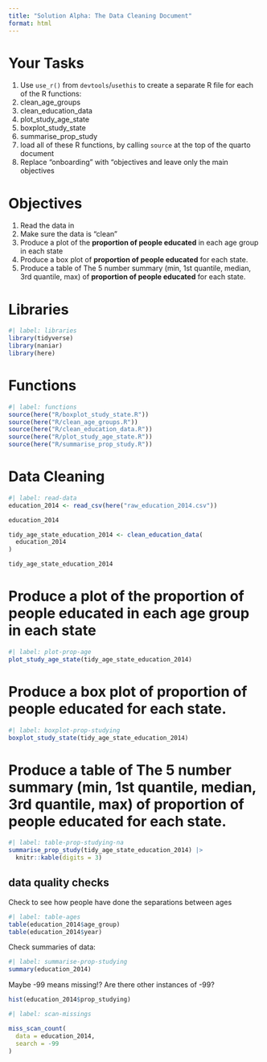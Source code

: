 ```yaml
---
title: "Solution Alpha: The Data Cleaning Document"
format: html
---
```


# Your Tasks

1. Use `use_r()` from `devtools`/`usethis` to create a separate R file for each of the R functions:
  1. clean_age_groups
  2. clean_education_data
  3. plot_study_age_state
  4. boxplot_study_state
  5. summarise_prop_study
2. load all of these R functions, by calling `source` at the top of the quarto document
3. Replace "onboarding" with "objectives and leave only the main objectives

# Objectives

1. Read the data in
3. Make sure the data is "clean"
4. Produce a plot of the **proportion of people educated** in each age group in each state
5. Produce a box plot of **proportion of people educated** for each state.
6. Produce a table of The 5 number summary (min, 1st quantile, median, 3rd quantile, max)  of **proportion of people educated** for each state.

# Libraries

```r
#| label: libraries
library(tidyverse)
library(naniar)
library(here)
```


# Functions

```r
#| label: functions
source(here("R/boxplot_study_state.R"))
source(here("R/clean_age_groups.R"))
source(here("R/clean_education_data.R"))
source(here("R/plot_study_age_state.R"))
source(here("R/summarise_prop_study.R"))
```

# Data Cleaning

```r
#| label: read-data
education_2014 <- read_csv(here("raw_education_2014.csv"))

education_2014

tidy_age_state_education_2014 <- clean_education_data(
  education_2014
)

tidy_age_state_education_2014
```



# Produce a plot of the **proportion of people educated** in each age group in each state

```r
#| label: plot-prop-age
plot_study_age_state(tidy_age_state_education_2014)

```

# Produce a box plot of **proportion of people educated** for each state.

```r
#| label: boxplot-prop-studying
boxplot_study_state(tidy_age_state_education_2014)
```

# Produce a table of The 5 number summary (min, 1st quantile, median, 3rd quantile, max)  of **proportion of people educated** for each state.

```r
#| label: table-prop-studying-na
summarise_prop_study(tidy_age_state_education_2014) |> 
  knitr::kable(digits = 3)
```

## data quality checks

Check to see how people have done the separations between ages

```r
#| label: table-ages
table(education_2014$age_group)
table(education_2014$year)
```

Check summaries of data:

```r
#| label: summarise-prop-studying
summary(education_2014)
```

Maybe -99 means missing!? Are there other instances of -99?

```r
hist(education_2014$prop_studying)
```


```r
#| label: scan-missings

miss_scan_count(
  data = education_2014,
  search = -99
)
```

